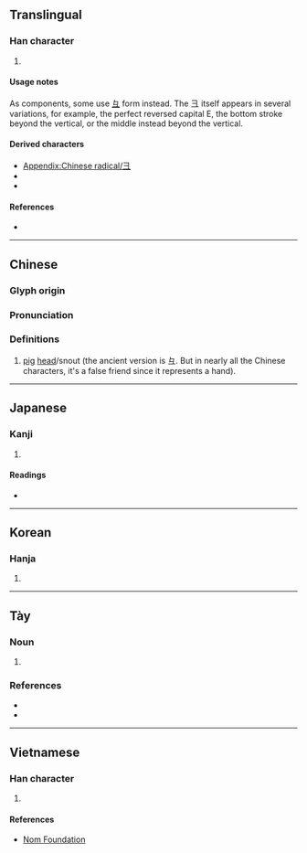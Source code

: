 {{also|𫜹|Ǝ|∃|ヨ|크|彑|𠀉|𰀄|𰀂|ㅌ}}
{{character info}}
{{character info|⼹}}
==Translingual==
{{stroke order|type=animate}}

===Han character===
{{Han char|rn=58|rad=彐|as=00|sn=3|four=|canj=NMM,SM,XSM|ids=⿴コ一(GV),⿴ユ一(HTJK)}}

# {{mul-kangxi radical-def}}

====Usage notes====
As components, some use [[彑]] form instead. The 彐 itself appears in several variations, for example, the perfect reversed capital E, the bottom stroke beyond the vertical, or the middle instead beyond the vertical.

====Derived characters====
* [[Appendix:Chinese radical/彐]]
* {{l|mul|[[妇]], [[扫]], [[𠨔]], [[𦥑]], [[𬳨]], [[𬺹]], [[夛]], [[㚑]], [[寻]], [[㞪]], [[𭘒]], [[𫸖]], [[灵]], [[𠬶]], [[帚]], [[𢑖]], [[尋]], [[㝷]], [[𡬶]]}}
* {{l|mul|[[刍]], [[当]], [[𫡆]], [[𤔌]], [[雪]], [[𬰙]], [[𡰩]], [[𫊞]], [[𣏃]], [[秉]], [[榋]], [[偼]], [[𠸝]], [[媫]], [[㨗]], [[縁]]}}

====References====
* {{Han ref|kx=0362.040|dkj=09908|dj=0680.110|hdz=20960.090|uh=5F50|ud=24400}}

----

==Chinese==
{{zh-forms}}

===Glyph origin===
{{Han etym}}

===Pronunciation===
{{zh-pron
|m=jì
|c=gai3
|h=pfs=kì
|mn=kè
|w=
|mc=y
|oc=
|ma=|ma2=
|cat=n
}}

===Definitions===
{{zh-hanzi}}

# [[pig]] [[head]]/snout (the ancient version is 彑. But in nearly all the Chinese characters, it's a false friend since it represents a hand).

----

==Japanese==

===Kanji===
{{ja-kanji|grade=|rs=彐00}}

# {{rfdef|ja|sort=彐00}}

====Readings====
* {{ja-readings|on=けい|kun=けいがしら}}

----

==Korean==

===Hanja===
{{ko-hanja|계}}

# {{rfdef|ko|sort=彐00}}

----

==Tày==

===Noun===
{{head|tyz|noun|tr=mự}}

# {{tyz-Nom form of|mự|[[day]], [[turn]], [[time]]}}

===References===
* {{R:tyz:tdcnt}}
* {{cite-web|url=https://www.unicode.org/L2/L2022/22091-irgn2509-vietnam-resp.pdf|work=Vietnam Response to IRGN2509|date=10 March 2022|author=Eiso Chan, Lee Collins, Ngô Trung Việt|publisher=Unicode Foundation}}

----

==Vietnamese==

===Han character===
{{vi-readings|rs=彐00|readings=kệ,kẹ,kí}}

# {{rfdef|vi|sort=彐00}}

====References====
* [http://nomfoundation.org/common/nom_details.php?codepoint=5F50 Nom Foundation]

[[Category:CJKV radicals| ]]